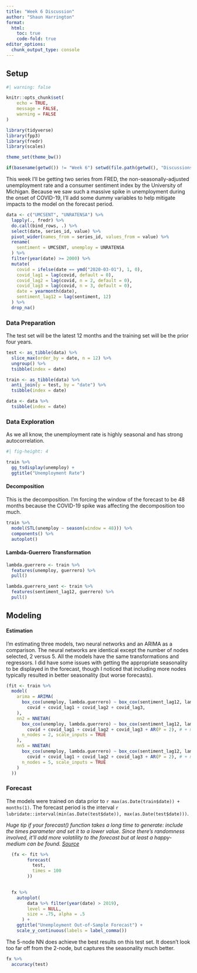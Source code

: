 ```yaml
---
title: "Week 6 Discussion"
author: "Shaun Harrington"
format: 
  html:
    toc: true
    code-fold: true
editor_options: 
  chunk_output_type: console
---
```


<!-- Pick a time series of interest to you. For the time series data you selected, use neural nets to build forecasts. Interpret. -->

## Setup


```r
#| warning: false

knitr::opts_chunk$set(
	echo = TRUE,
	message = FALSE,
	warning = FALSE
)

library(tidyverse)
library(fpp3)
library(fredr)
library(scales)

theme_set(theme_bw())

if(basename(getwd()) != "Week 6") setwd(file.path(getwd(), "Discussions", "Week 6"))


```

This week I'll be getting two series from FRED, the non-seasonally-adjusted unemployment rate and a consumer sentiment index by the University of Michigan. Because we saw such a massive spike in unemployment during the onset of COVID-19, I'll add some dummy variables to help mitigate impacts to the model on the forecast period. 

```r

data <- c("UMCSENT", "UNRATENSA") %>% 
  lapply(., fredr) %>% 
  do.call(bind_rows, .) %>% 
  select(date, series_id, value) %>% 
  pivot_wider(names_from = series_id, values_from = value) %>% 
  rename(
    sentiment = UMCSENT, unemploy = UNRATENSA
  ) %>% 
  filter(year(date) >= 2000) %>% 
  mutate(
    covid = ifelse(date == ymd("2020-03-01"), 1, 0),
    covid_lag1 = lag(covid, default = 0),
    covid_lag2 = lag(covid, n = 2, default = 0),
    covid_lag3 = lag(covid, n = 3, default = 0),
    date = yearmonth(date),
    sentiment_lag12 = lag(sentiment, 12)
  ) %>% 
  drop_na() 


```



### Data Preparation

The test set will be the latest 12 months and the training set will be the prior four years.

```r

test <- as_tibble(data) %>% 
  slice_max(order_by = date, n = 12) %>% 
  ungroup() %>% 
  tsibble(index = date)

train <- as_tibble(data) %>% 
  anti_join(y = test, by = "date") %>% 
  tsibble(index = date)

data <- data %>% 
  tsibble(index = date)

```



### Data Exploration

As we all know, the unemployment rate is highly seasonal and has strong autocorrelation.

```r
#| fig-height: 4

train %>% 
  gg_tsdisplay(unemploy) +
  ggtitle("Unemployment Rate")

```


#### Decomposition

This is the decomposition. I'm forcing the window of the forecast to be 48 months because the COVID-19 spike was affecting the decomposition too much.

```r

train %>% 
  model(STL(unemploy ~ season(window = 48))) %>%
  components() %>% 
  autoplot()

```

#### Lambda-Guerrero Transformation

```r
lambda.guerrero <- train %>% 
  features(unemploy, guerrero) %>% 
  pull()

lambda.guerrero_sent <- train %>% 
  features(sentiment_lag12, guerrero) %>% 
  pull()

```


## Modeling

#### Estimation

I'm estimating three models, two neural networks and an ARIMA as a comparison. The neural networks are identical except the number of nodes selected, 2 versus 5. All the models have the same transformations and regressors. I did have some issues with getting the appropriate seasonality to be displayed in the forecast, though I noticed that including more nodes typically resulted in better seasonality (but worse forecasts).

```r


(fit <- train %>% 
  model(
    arima = ARIMA(
      box_cox(unemploy, lambda.guerrero) ~ box_cox(sentiment_lag12, lambda.guerrero_sent) + 
        covid + covid_lag1 + covid_lag2 + covid_lag3, 
    ),
    nn2 = NNETAR(
      box_cox(unemploy, lambda.guerrero) ~ box_cox(sentiment_lag12, lambda.guerrero_sent) + 
        covid + covid_lag1 + covid_lag2 + covid_lag3 + AR(P = 2), # + month(date), 
      n_nodes = 2, scale_inputs = TRUE
    ),
    nn5 = NNETAR(
      box_cox(unemploy, lambda.guerrero) ~ box_cox(sentiment_lag12, lambda.guerrero_sent) + 
        covid + covid_lag1 + covid_lag2 + covid_lag3 + AR(P = 2), # + month(date), 
      n_nodes = 5, scale_inputs = TRUE
    )
  ))


```


### Forecast

The models were trained on data prior to `r max(as.Date(train$date)) + months(1)`. The forecast period is the interval `r lubridate::interval(min(as.Date(test$date)), max(as.Date(test$date)))`. 

*Huge tip if your forecast() function takes a long time to generate: include the times parameter and set it to a lower value. Since there's randomness involved, it'll add more volatility to the forecast but at least a happy-medium can be found. [Source](https://github.com/tidyverts/fable/issues/171)*

```r

  (fx <- fit %>% 
        forecast(
          test,
          times = 100
        ))
  

  fx %>% 
    autoplot(
        data %>% filter(year(date) > 2019),
        level = NULL, 
        size = .75, alpha = .5
      ) +
    ggtitle("Unemployment Out-of-Sample Forecast") +
    scale_y_continuous(labels = label_comma())

```

The 5-node NN does achieve the best results on this test set. It doesn't look too far off from the 2-node, but captures the seasonality much better. 

```r

fx %>% 
  accuracy(test)

```


